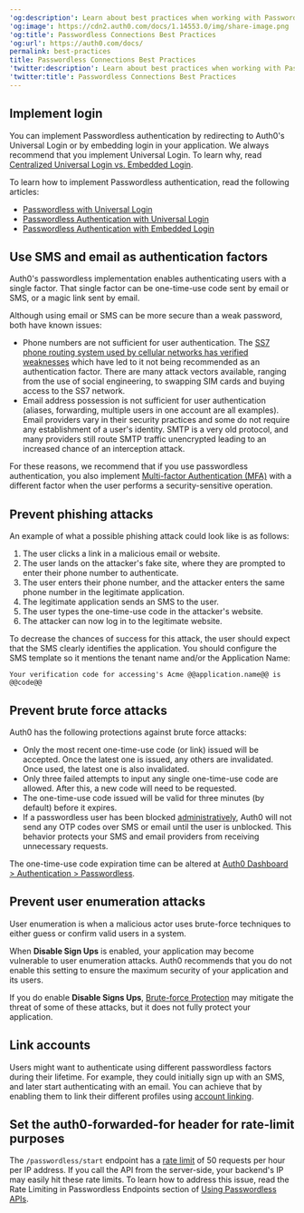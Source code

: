 ---
'og:description': Learn about best practices when working with Passwordless connections.
'og:image': https://cdn2.auth0.com/docs/1.14553.0/img/share-image.png
'og:title': Passwordless Connections Best Practices
'og:url': https://auth0.com/docs/
permalink: best-practices
title: Passwordless Connections Best Practices
'twitter:description': Learn about best practices when working with Passwordless connections.
'twitter:title': Passwordless Connections Best Practices
---
## Implement login

You can implement <Tooltip tip="Passwordless: Form of authentication that does not rely on a password as the first factor." cta="View Glossary" href="/docs/glossary?term=Passwordless">Passwordless</Tooltip> authentication by redirecting to Auth0's <Tooltip tip="Passwordless: Form of authentication that does not rely on a password as the first factor." cta="View Glossary" href="/docs/glossary?term=Universal+Login">Universal Login</Tooltip> or by embedding login in your application. We always recommend that you implement Universal Login. To learn why, read [Centralized Universal Login vs. Embedded Login](/docs/authenticate/login/universal-vs-embedded-login).

To learn how to implement Passwordless authentication, read the following articles:

* [Passwordless with Universal Login](/docs/authenticate/passwordless/passwordless-with-universal-login)
* [Passwordless Authentication with Universal Login](/docs/authenticate/passwordless/implement-login/universal-login)
* [Passwordless Authentication with Embedded Login](/docs/authenticate/passwordless/implement-login/embedded-login)

## Use SMS and email as authentication factors

Auth0's passwordless implementation enables authenticating users with a single factor. That single factor can be one-time-use code sent by email or SMS, or a magic link sent by email.

Although using email or SMS can be more secure than a weak password, both have known issues:

* Phone numbers are not sufficient for user authentication. The [SS7 phone routing system used by cellular networks has verified weaknesses](https://thehackernews.com/2017/05/ss7-vulnerability-bank-hacking.html) which have led to it not being recommended as an authentication factor. There are many attack vectors available, ranging from the use of social engineering, to swapping SIM cards and buying access to the SS7 network.
* Email address possession is not sufficient for user authentication (aliases, forwarding, multiple users in one account are all examples). Email providers vary in their security practices and some do not require any establishment of a user's identity. SMTP is a very old protocol, and many providers still route SMTP traffic unencrypted leading to an increased chance of an interception attack.

For these reasons, we recommend that if you use passwordless authentication, you also implement [Multi-factor Authentication (MFA)](/docs/secure/multi-factor-authentication) with a different factor when the user performs a security-sensitive operation.

## Prevent phishing attacks

An example of what a possible phishing attack could look like is as follows:

1. The user clicks a link in a malicious email or website.
2. The user lands on the attacker's fake site, where they are prompted to enter their phone number to authenticate.
3. The user enters their phone number, and the attacker enters the same phone number in the legitimate application.
4. The legitimate application sends an SMS to the user.
5. The user types the one-time-use code in the attacker's website.
6. The attacker can now log in to the legitimate website.

To decrease the chances of success for this attack, the user should expect that the SMS clearly identifies the application. You should configure the SMS template so it mentions the tenant name and/or the Application Name:

```http wrap lines
Your verification code for accessing's Acme @@application.name@@ is @@code@@
```



## Prevent brute force attacks

Auth0 has the following protections against brute force attacks:

* Only the most recent one-time-use code (or link) issued will be accepted. Once the latest one is issued, any others are invalidated. Once used, the latest one is also invalidated.
* Only three failed attempts to input any single one-time-use code are allowed. After this, a new code will need to be requested.
* The one-time-use code issued will be valid for three minutes (by default) before it expires.
* If a passwordless user has been blocked [administratively](/docs/manage-users/user-accounts/block-and-unblock-users), Auth0 will not send any OTP codes over SMS or email until the user is unblocked. This behavior protects your SMS and email providers from receiving unnecessary requests.

The one-time-use code expiration time can be altered at [Auth0 Dashboard > Authentication > Passwordless](https://manage.auth0.com/#/connections/passwordless).

## Prevent user enumeration attacks

User enumeration is when a malicious actor uses brute-force techniques to either guess or confirm valid users in a system.

When **Disable Sign Ups** is enabled, your application may become vulnerable to user enumeration attacks. Auth0 recommends that you do not enable this setting to ensure the maximum security of your application and its users.

If you do enable **Disable Signs Ups**, [Brute-force Protection](/docs/secure/attack-protection/brute-force-protection) may mitigate the threat of some of these attacks, but it does not fully protect your application.

## Link accounts

Users might want to authenticate using different passwordless factors during their lifetime. For example, they could initially sign up with an SMS, and later start authenticating with an email. You can achieve that by enabling them to link their different profiles using [account linking](/docs/manage-users/user-accounts/user-account-linking/link-user-accounts).

## Set the auth0-forwarded-for header for rate-limit purposes

The `/passwordless/start` endpoint has a [rate limit](/docs/troubleshoot/customer-support/operational-policies/rate-limit-policy) of 50 requests per hour per IP address. If you call the API from the server-side, your backend's IP may easily hit these rate limits. To learn how to address this issue, read the Rate Limiting in Passwordless Endpoints section of [Using Passwordless APIs](/docs/authenticate/passwordless/implement-login/embedded-login/relevant-api-endpoints).